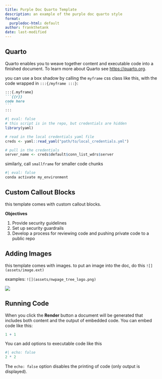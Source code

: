 ```yaml
---
title: Purple Doc Quarto Template
description: an example of the purple doc quarto style
format:
  purpledoc-html: default
author: frankthetank
date: last-modified
---
```


## Quarto

Quarto enables you to weave together content and executable code into a finished document. To learn more about Quarto see <https://quarto.org>.


you can use a box shadow by calling the `myframe` css class like this, with the code wrapped in `:::{/myframe :::}`:

````markdown
:::{.myframe}
```{{r}}
code here
```
:::
````

::: myframe
```r
#| eval: false
# this script is in the repo, but credentials are hidden
library(yaml)

# read in the local credentials yaml file
creds <- yaml::read_yaml("path/to/local_credentials.yml")

# pull in the credentials
server_name <- creds$default$conn_list_wdrs$server
```
:::

similarly, call `smallframe` for smaller code chunks

:::{.smallframe}
```bash
#| eval: false
conda activate my_environment
```
:::

## Custom Callout Blocks

this template comes with custom callout blocks. 

:::{.note}
 **Objectives**

1.  Provide security guidelines
2.  Set up security guardrails
3.  Develop a process for reviewing code and pushing private code to a public repo
:::

## Adding Images

this template comes with images. to put an image into the doc, do this
`![](assets/image.ext)`

examples:
`![](assets/nwpage_tree_logo.png)`

![](assets/nwpage_tree_logo.png)

## Running Code

When you click the **Render** button a document will be generated that includes both content and the output of embedded code. You can embed code like this:

```r
1 + 1
```

You can add options to executable code like this

```r
#| echo: false
2 * 2
```

The `echo: false` option disables the printing of code (only output is displayed).



